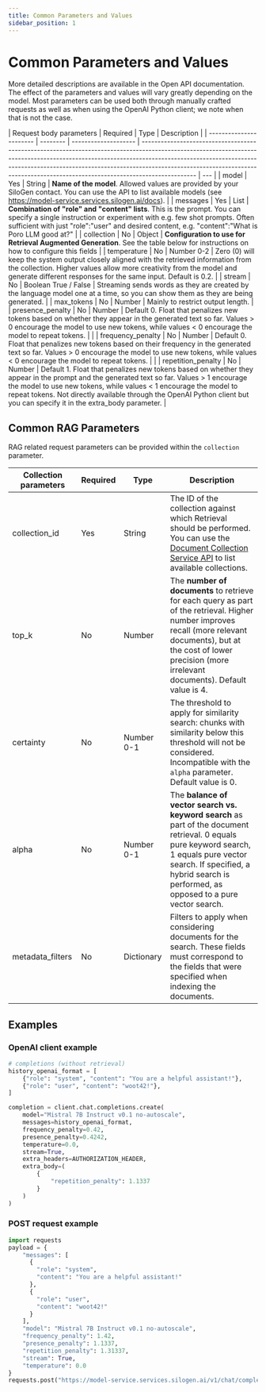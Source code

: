 ```yaml
---
title: Common Parameters and Values
sidebar_position: 1
---
```


# Common Parameters and Values

More detailed descriptions are available in the Open API documentation. The effect of the parameters and values will vary greatly depending on the model. Most parameters can be used both through manually crafted requests as well as when using the OpenAI Python client; we note when that is not the case.

| Request body parameters | Required | Type                 | Description                                                                                                                                                                                                                                                                                                                               |
| ----------------------- | -------- | -------------------- | ----------------------------------------------------------------------------------------------------------------------------------------------------------------------------------------------------------------------------------------------------------------------------------------------------------------------------------------- | --- |
| model                   | Yes      | String               | **Name of the model**. Allowed values are provided by your SiloGen contact. You can use the API to list available models (see https://model-service.services.silogen.ai/docs).                                                                                                                                                            |
| messages                | Yes      | List                 | **Combination of "role" and "content" lists**. This is the prompt. You can specify a single instruction or experiment with e.g. few shot prompts. Often sufficient with just "role":"user" and desired content, e.g. "content":"What is Poro LLM good at?"                                                                                |
| collection              | No       | Object               | **Configuration to use for Retrieval Augmented Generation**. See the table below for instructions on how to configure this fields                                                                                                                                                                                                         |
| temperature             | No       | Number 0-2           | Zero (0) will keep the system output closely aligned with the retrieved information from the collection. Higher values allow more creativity from the model and generate different responses for the same input. Default is 0.2.                                                                                                          |
| stream                  | No       | Boolean True / False | Streaming sends words as they are created by the language model one at a time, so you can show them as they are being generated.                                                                                                                                                                                                          |
| max_tokens              | No       | Number               | Mainly to restrict output length.                                                                                                                                                                                                                                                                                                         |
| presence_penalty        | No       | Number               | Default 0. Float that penalizes new tokens based on whether they appear in the generated text so far. Values > 0 encourage the model to use new tokens, while values < 0 encourage the model to repeat tokens.                                                                                                                            |     |
| frequency_penalty       | No       | Number               | Default 0. Float that penalizes new tokens based on their frequency in the generated text so far. Values > 0 encourage the model to use new tokens, while values < 0 encourage the model to repeat tokens.                                                                                                                                |     |
| repetition_penalty      | No       | Number               | Default 1. Float that penalizes new tokens based on whether they appear in the prompt and the generated text so far. Values > 1 encourage the model to use new tokens, while values < 1 encourage the model to repeat tokens. Not directly available through the OpenAI Python client but you can specify it in the extra_body parameter. |

## Common RAG Parameters

RAG related request parameters can be provided within the `collection` parameter.

| Collection parameters | Required | Type       | Description                                                                                                                                                                                                                       |
| --------------------- | -------- | ---------- | --------------------------------------------------------------------------------------------------------------------------------------------------------------------------------------------------------------------------------- |
| collection_id         | Yes      | String     | The ID of the collection against which Retrieval should be performed. You can use the [Document Collection Service API](../document-collection-service.mdx) to list available collections.                                        |
| top_k                 | No       | Number     | The **number of documents** to retrieve for each query as part of the retrieval. Higher number improves recall (more relevant documents), but at the cost of lower precision (more irrelevant documents). Default value is 4.     |
| certainty             | No       | Number 0-1 | The threshold to apply for similarity search: chunks with similarity below this threshold will not be considered. Incompatible with the `alpha` parameter. Default value is 0.                                                    |
| alpha                 | No       | Number 0-1 | The **balance of vector search vs. keyword search** as part of the document retrieval. 0 equals pure keyword search, 1 equals pure vector search. If specified, a hybrid search is performed, as opposed to a pure vector search. |
| metadata_filters      | No       | Dictionary | Filters to apply when considering documents for the search. These fields must correspond to the fields that were specified when indexing the documents.                                                                           |

## Examples

### OpenAI client example

```python
# completions (without retrieval)
history_openai_format = [
    {"role": "system", "content": "You are a helpful assistant!"},
    {"role": "user", "content": "woot42!"},
]

completion = client.chat.completions.create(
    model="Mistral 7B Instruct v0.1 no-autoscale",
    messages=history_openai_format,
    frequency_penalty=0.42,
    presence_penalty=0.4242,
    temperature=0.0,
    stream=True,
    extra_headers=AUTHORIZATION_HEADER,
    extra_body=(
        {
            "repetition_penalty": 1.1337
        }
    )
)
```

### POST request example

```python
import requests
payload = {
    "messages": [
      {
        "role": "system",
        "content": "You are a helpful assistant!"
      },
      {
        "role": "user",
        "content": "woot42!"
      }
    ],
    "model": "Mistral 7B Instruct v0.1 no-autoscale",
    "frequency_penalty": 1.42,
    "presence_penalty": 1.1337,
    "repetition_penalty": 1.31337,
    "stream": True,
    "temperature": 0.0
}
requests.post("https://model-service.services.silogen.ai/v1/chat/completions", json=payload, headers=AUTHORIZATION_HEADER)
```

